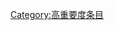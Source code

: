 {{catmore1|[[Wikipedia:节日专题|Wikipedia:节日专题]]}}
{{Articles by Importance|topic=节日|project=节日|format=TOC}}
{{emptycat}}

[[Category:高重要度条目|Category:高重要度条目]]